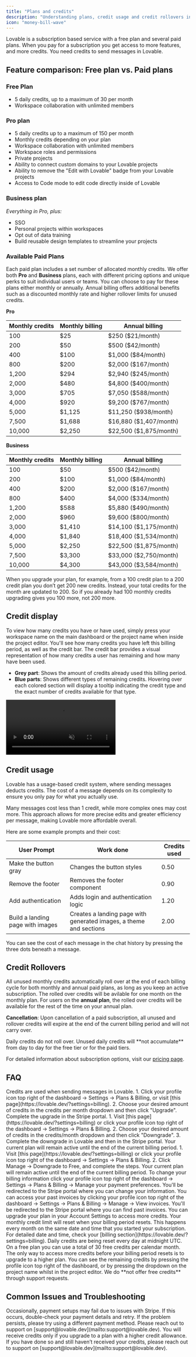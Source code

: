 ```yaml
---
title: "Plans and credits"
description: "Understanding plans, credit usage and credit rollovers in Lovable"
icon: "money-bill-wave"
---
```


Lovable is a subscription based service with a free plan and several paid plans. When you pay for a subscription you get access to more features, and more credits. You need credits to send messages in Lovable.

## Feature comparison: Free plan vs. Paid plans

### Free Plan

- 5 daily credits, up to a maximum of 30 per month
- Workspace collaboration with unlimited members

### Pro plan

- 5 daily credits up to a maximum of 150 per month
- Monthly credits depending on your plan
- Workspace collaboration with unlimited members
- Workspace roles and permissions
- Private projects
- Ability to connect custom domains to your Lovable projects
- Ability to remove the "Edit with Lovable" badge from your Lovable projects
- Access to Code mode to edit code directly inside of Lovable

### Business plan

_Everything in Pro, plus:_

- SSO
- Personal projects within workspaces
- Opt out of data training
- Build reusable design templates to streamline your projects

### Available Paid Plans

Each paid plan includes a set number of allocated monthly credits. We offer both **Pro** and **Business** plans, each with different pricing options and unique perks to suit individual users or teams. You can choose to pay for these plans either monthly or annually. Annual billing offers additional benefits such as a discounted monthly rate and higher rollover limits for unused credits.

**Pro**

| Monthly credits | Monthly billing | Annual billing           |
| --------------- | --------------- | ------------------------ |
| 100             | \$25            | \$250 (\$21/month)       |
| 200             | \$50            | \$500 (\$42/month)       |
| 400             | \$100           | \$1,000 (\$84/month)     |
| 800             | \$200           | \$2,000 (\$167/month)    |
| 1,200           | \$294           | \$2,940 (\$245/month)    |
| 2,000           | \$480           | \$4,800 (\$400/month)    |
| 3,000           | \$705           | \$7,050 (\$588/month)    |
| 4,000           | \$920           | \$9,200 (\$767/month)    |
| 5,000           | \$1,125         | \$11,250 (\$938/month)   |
| 7,500           | \$1,688         | \$16,880 (\$1,407/month) |
| 10,000          | \$2,250         | \$22,500 (\$1,875/month) |

**Business**

| Monthly credits | Monthly billing | Annual billing           |
| --------------- | --------------- | ------------------------ |
| 100             | \$50            | \$500 (\$42/month)       |
| 200             | \$100           | \$1,000 (\$84/month)     |
| 400             | \$200           | \$2,000 (\$167/month)    |
| 800             | \$400           | \$4,000 (\$334/month)    |
| 1,200           | \$588           | \$5,880 (\$490/month)    |
| 2,000           | \$960           | \$9,600 (\$800/month)    |
| 3,000           | \$1,410         | \$14,100 (\$1,175/month) |
| 4,000           | \$1,840         | \$18,400 (\$1,534/month) |
| 5,000           | \$2,250         | \$22,500 (\$1,875/month) |
| 7,500           | \$3,300         | \$33,000 (\$2,750/month) |
| 10,000          | \$4,300         | \$43,000 (\$3,584/month) |

<Note>
  When you upgrade your plan, for example, from a 100 credit plan to a 200 credit plan you don’t get 200 new credits.
  Instead, your total credits for the month are updated to 200. So if you already had 100 monthly credits upgrading gives you 100 more, not 200 more.
</Note>

## Credit display
To view how many credits you have or have used, simply press your workspace name on the main dashboard or the project name when inside the project editor. 
You'll see how many credits you have left this billing period, as well as the credit bar. 
The credit bar provides a visual representation of how many credits a user has remaining and how many have been used. 
- **Grey part**: Shows the amount of credits already used this billing period. 
- **Blue parts**: Shows different types of remaining credits. Hovering over each colored section will display a tooltip indicating the credit type and the exact number of credits available for that type.

<Frame>
  <video autoPlay loop muted playsInline className="w-full">
    <source src="/assets/introduction/videos/credit-bar.mp4" type="video/mp4" />
  </video>
</Frame>

## Credit usage

Lovable has a usage-based credit system, where sending messages deducts credits. 
The cost of a message depends on its complexity to ensure you only pay for what you actually use. 

Many messages cost less than 1 credit, while more complex ones may cost more. 
This approach allows for more precise edits and greater efficiency per message, making Lovable more affordable overall.

Here are some example prompts and their cost:

| User Prompt                        | Work done                                                         |  Credits used      |
| ---------------------------------- | ----------------------------------------------------------------- | ------------------ |
| Make the button gray               | Changes the button styles                                         | 0.50               |
| Remove the footer                  | Removes the footer component                                      | 0.90               |
| Add authentication                 | Adds login and authentication logic                               | 1.20               |
| Build a landing page with images   | Creates a landing page with generated images, a theme and sections| 2.00               |

<Card title="View credits used" img="/assets/introduction/images/view-credits-on-message-agent.png">
You can see the cost of each message in the chat history by pressing the three dots beneath a message.
</Card>

## Credit Rollovers

All unused monthly credits automatically roll over at the end of each billing cycle for both monthly and annual paid plans, as long as you keep an active subscription. The rolled over credits will be avilable for one month on the monthly plan. For users on the **annual plan**, the rolled over credits will be available for the rest of the time on your annual plan.

**Cancellation**: Upon cancellation of a paid subscription, all unused and rollover credits will expire at the end of the current billing period and will not carry over.

<Warning>
  Daily credits do not roll over. Unused daily credits will **not accumulate** from day to day for the free tier or for the paid tiers.
</Warning>

For detailed information about subscription options, visit our [pricing page](https://lovable.dev/pricing).

## FAQ

<AccordionGroup>
  <Accordion title="What is a credit?">
    Credits are used when sending messages in Lovable.
  </Accordion>
  <Accordion title="How can I upgrade my subscription?">
    1. Click your profile icon top right of the dashboard → Settings → Plans & Billing, or visit [this page](https://lovable.dev/?settings=billing). 
    2. Choose your desired amount of credits in the credits per month dropdown and then click "Upgrade". Complete the upgrade in the Stripe portal.
  </Accordion>
  <Accordion title="How can I downgrade my subscription?">
    1. Visit [this page](https://lovable.dev/?settings=billing) or click your profile icon top right of the dashboard → Settings → Plans & Billing. 
    2. Choose your desired amount of credits in the credits/month dropdown and then click "Downgrade". 
    3. Complete the downgrade in Lovable and then in the Stripe portal. 
    Your current plan will remain active until the end of the current billing period.
  </Accordion>
  <Accordion title="How can I cancel my subscription?">
    1. Visit [this page](https://lovable.dev/?settings=billing) or click your profile icon top right of the dashboard → Settings → Plans & Billing. 
    2. Click Manage → Downgrade to Free, and complete the steps. 
    Your current plan will remain active until the end of the current billing period.
  </Accordion>
  <Accordion title="How can I change my billing information?">
    To change your billing information click your profile icon top right of the dashboard → Settings → Plans & Billing → Manage your payment preferences. You'll be redirected to the Stripe portal where you can change your information.
  </Accordion>
  <Accordion title="How do I download my invoices?">
    You can access your past invoices by clicking your profile icon top right of the dashboard → Settings → Plans & Billing → Manage → View invoices. You'll be redirected to the Stripe portal where you can find past invoices.
  </Accordion>
  <Accordion title="How do I get more credits?">
    You can upgrade your plan in your Account Settings to access more credits.
  </Accordion>
  <Accordion title="When does my monthly credit limit reset?">
    Your monthly credit limit will reset when your billing period resets. This happens every month on the same date and time that you started your subscription. For detailed date and time, check your [billing section](https://lovable.dev/?settings=billing).
  </Accordion>
  <Accordion title="When does the daily credit limit reset?">
    Daily credits are being reset every day at midnight UTC. On a free plan you can use a total of 30 free credits per calendar month.
  </Accordion>
  <Accordion title="Can I buy a top-up of credits?">
    The only way to access more credits before your billing period resets is to upgrade to a higher plan.
  </Accordion>
  <Accordion title="How do I see the remaining credits in a workspace?">
    You can see the remaining credits by pressing the profile icon top right of the dashboard, or by pressing the dropdown on the project name whilst in the project editor.
  </Accordion>
  <Accordion title="Can I get free credits?">
    We do **not offer free credits** through support requests.
  </Accordion>
</AccordionGroup>

## Common Issues and Troubleshooting

<AccordionGroup>
  <Accordion title="I can't pay for my subscription. What should I do?">
    Occasionally, payment setups may fail due to issues with Stripe. If this occurs, double-check your payment details and retry. If the problem persists, please try using a different payment method.
  </Accordion>
  <Accordion title="I've paid but still don't have access to my plan. What should I do?">
    Please reach out to support on [support@lovable.dev](mailto:support@lovable.dev).
  </Accordion>
  <Accordion title="I've upgraded but haven't received any credits?">
    You will receive credits only if you upgrade to a plan with a higher credit allowance. If you have done so and still haven’t received your credits, please reach out to support on [support@lovable.dev](mailto:support@lovable.dev).
  </Accordion>
</AccordionGroup>
